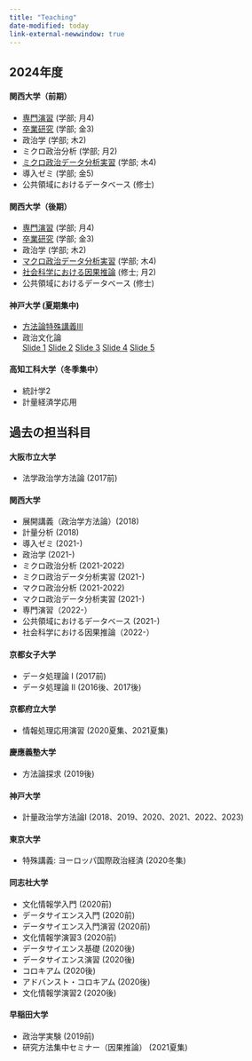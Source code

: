 ```yaml
---
title: "Teaching"
date-modified: today
link-external-newwindow: true
---
```


## 2024年度

#### 関西大学（前期）

* [専門演習](../seminar/index.qmd) (学部; 月4)
* [卒業研究](../seminar/index.qmd) (学部; 金3)
* 政治学 (学部; 木2)
* ミクロ政治分析 (学部; 月2)
* [ミクロ政治データ分析実習](https://www.jaysong.net/r4ps/) (学部; 木4)
* 導入ゼミ (学部; 金5)
* 公共領域におけるデータベース (修士)

#### 関西大学（後期）

* [専門演習](../seminar/index.qmd) (学部; 月4)
* [卒業研究](../seminar/index.qmd) (学部; 金3)
* 政治学 (学部; 木2)
* [マクロ政治データ分析実習](https://www.jaysong.net/r4ps/) (学部; 木4)
* [社会科学における因果推論](https://www.jaysong.net/kandai-ci/) (修士; 月2)
* 公共領域におけるデータベース (修士)

#### 神戸大学 (夏期集中)

* [方法論特殊講義III](https://www.jaysong.net/kobe-ci/)
* 政治文化論<br/>
<span class="jay_btn">[Slide 1](https://www.jaysong.net/garage/2024/202408_Kobe_PC/01_Particiaption.html){target="_blank"}</span> 
<span class="jay_btn">[Slide 2](https://www.jaysong.net/garage/2024/202408_Kobe_PC/02_Choice.html){target="_blank"}</span> 
<span class="jay_btn">[Slide 3](https://www.jaysong.net/garage/2024/202408_Kobe_PC/03_Review_Information.html){target="_blank"}</span> 
<span class="jay_btn">[Slide 4](https://www.jaysong.net/garage/2024/202408_Kobe_PC/04_Policy_Economy.html){target="_blank"}</span> 
<span class="jay_btn">[Slide 5](https://www.jaysong.net/garage/2024/202408_Kobe_PC/05_Method_Review.html){target="_blank"}</span> 

#### 高知工科大学（冬季集中）

* 統計学2
* 計量経済学応用

## 過去の担当科目

#### 大阪市立大学

* 法学政治学方法論 (2017前)

#### 関西大学

* 展開講義（政治学方法論）(2018)
* 計量分析 (2018)
* 導入ゼミ (2021-)
* 政治学 (2021-)
* ミクロ政治分析 (2021-2022)
* ミクロ政治データ分析実習 (2021-)
* マクロ政治分析 (2021-2022)
* マクロ政治データ分析実習 (2021-)
* 専門演習（2022-）
* 公共領域におけるデータベース (2021-)
* 社会科学における因果推論（2022-）

#### 京都女子大学

* データ処理論 I (2017前)
* データ処理論 II (2016後、2017後)

#### 京都府立大学

* 情報処理応用演習 (2020夏集、2021夏集)

#### 慶應義塾大学

* 方法論探求 (2019後)

#### 神戸大学

* 計量政治学方法論I (2018、2019、2020、2021、2022、2023)

#### 東京大学

* 特殊講義: ヨーロッパ国際政治経済 (2020冬集)

#### 同志社大学

* 文化情報学入門 (2020前)
* データサイエンス入門 (2020前)
* データサイエンス入門演習 (2020前)
* 文化情報学演習3 (2020前)
* データサイエンス基礎 (2020後)
* データサイエンス演習 (2020後)
* コロキアム (2020後)
* アドバンスト・コロキアム (2020後)
* 文化情報学演習2 (2020後)

#### 早稲田大学

* 政治学実験 (2019前)
* 研究方法集中セミナー（因果推論） (2021夏集)

